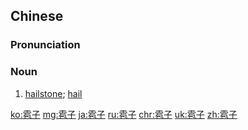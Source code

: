 ==Chinese==
{{zh-forms}}

===Pronunciation===
{{zh-pron
|m=báozi
|c=bok6 zi2
|cat=n
}}

===Noun===
{{zh-noun}}

# {{lb|zh|Advanced Mandarin}} [[hailstone]]; [[hail]]

[[ko:雹子]]
[[mg:雹子]]
[[ja:雹子]]
[[ru:雹子]]
[[chr:雹子]]
[[uk:雹子]]
[[zh:雹子]]